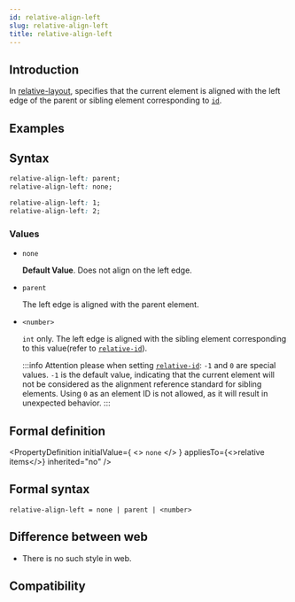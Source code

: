 ```yaml
---
id: relative-align-left
slug: relative-align-left
title: relative-align-left
---
```


## Introduction

In [relative-layout](/guide/ui/layout/relative-layout.mdx), specifies that the current element is aligned with the left edge of the parent or sibling element corresponding to [`id`](./relative-id.mdx).

## Examples


<Go
  example="css-api"
  defaultFile="src/relative-align-left/App.tsx"
  img="https://lf-lynx.tiktok-cdns.com/obj/lynx-artifacts-oss-sg/lynx-website/assets/doc/css/relative-align-left.png"
  defaultEntryFile="dist/relative-align-left.lynx.bundle"
  entry="src/relative-align-left"
/>

## Syntax

```css
relative-align-left: parent;
relative-align-left: none;

relative-align-left: 1;
relative-align-left: 2;
```

### Values

- `none`

  **Default Value**. Does not align on the left edge.

- `parent`

  The left edge is aligned with the parent element.

- `<number>`

  `int` only. The left edge is aligned with the sibling element corresponding to this value(refer to [`relative-id`](./relative-id.mdx)).

  :::info
  Attention please when setting [`relative-id`](./relative-id.mdx): `-1` and `0` are special values. `-1` is the default value, indicating that the current element will not be considered as the alignment reference standard for sibling elements. Using `0` as an element ID is not allowed, as it will result in unexpected behavior.
  :::

## Formal definition


<PropertyDefinition
  initialValue={
    <>
      <code>none</code>
    </>
  }
  appliesTo={<>relative items</>}
  inherited="no"
/>

## Formal syntax

```
relative-align-left = none | parent | <number>
```

## Difference between web

- There is no such style in web.

## Compatibility


<LegacyCompatTable metadata="css/properties/relative-align-left" />
